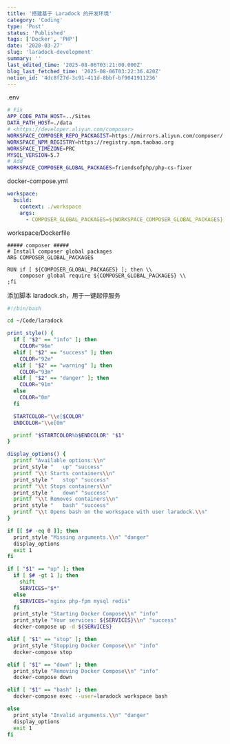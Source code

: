 ```yaml
---
title: '搭建基于 Laradock 的开发环境'
category: 'Coding'
type: 'Post'
status: 'Published'
tags: ['Docker', 'PHP']
date: '2020-03-27'
slug: 'laradock-development'
summary: ''
last_edited_time: '2025-08-06T03:21:00.000Z'
blog_last_fetched_time: '2025-08-06T03:22:36.420Z'
notion_id: '4dc8f27d-3c91-411d-8bbf-bf9041911236'
---
```


.env

```bash
# Fix
APP_CODE_PATH_HOST=../Sites
DATA_PATH_HOST=./data
# <https://developer.aliyun.com/composer>
WORKSPACE_COMPOSER_REPO_PACKAGIST=https://mirrors.aliyun.com/composer/
WORKSPACE_NPM_REGISTRY=https://registry.npm.taobao.org
WORKSPACE_TIMEZONE=PRC
MYSQL_VERSION=5.7
# Add
WORKSPACE_COMPOSER_GLOBAL_PACKAGES=friendsofphp/php-cs-fixer
```

docker-compose.yml

```yaml
workspace:
  build:
    context: ./workspace
    args:
      - COMPOSER_GLOBAL_PACKAGES=${WORKSPACE_COMPOSER_GLOBAL_PACKAGES}
```

workspace/Dockerfile

```docker
##### composer #####
# Install composer global packages
ARG COMPOSER_GLOBAL_PACKAGES

RUN if [ ${COMPOSER_GLOBAL_PACKAGES} ]; then \\
    composer global require ${COMPOSER_GLOBAL_PACKAGES} \\
;fi
```

添加脚本 laradock.sh，用于一键起停服务

```bash
#!/bin/bash

cd ~/Code/laradock

print_style() {
  if [ "$2" == "info" ]; then
    COLOR="96m"
  elif [ "$2" == "success" ]; then
    COLOR="92m"
  elif [ "$2" == "warning" ]; then
    COLOR="93m"
  elif [ "$2" == "danger" ]; then
    COLOR="91m"
  else
    COLOR="0m"
  fi

  STARTCOLOR="\\e[$COLOR"
  ENDCOLOR="\\e[0m"

  printf "$STARTCOLOR%b$ENDCOLOR" "$1"
}

display_options() {
  printf "Available options:\\n"
  print_style "   up" "success"
  printf "\\t Starts containers\\n"
  print_style "   stop" "success"
  printf "\\t Stops containers\\n"
  print_style "   down" "success"
  printf "\\t Removes containers\\n"
  print_style "   bash" "success"
  printf "\\t Opens bash on the workspace with user laradock.\\n"
}

if [[ $# -eq 0 ]]; then
  print_style "Missing arguments.\\n" "danger"
  display_options
  exit 1
fi

if [ "$1" == "up" ]; then
  if [ $# -gt 1 ]; then
    shift
    SERVICES="$*"
  else
    SERVICES="nginx php-fpm mysql redis"
  fi
  print_style "Starting Docker Compose\\n" "info"
  print_style "Your services: ${SERVICES}\\n" "success"
  docker-compose up -d ${SERVICES}

elif [ "$1" == "stop" ]; then
  print_style "Stopping Docker Compose\\n" "info"
  docker-compose stop

elif [ "$1" == "down" ]; then
  print_style "Removing Docker Compose\\n" "info"
  docker-compose down

elif [ "$1" == "bash" ]; then
  docker-compose exec --user=laradock workspace bash

else
  print_style "Invalid arguments.\\n" "danger"
  display_options
  exit 1
fi
```
